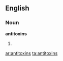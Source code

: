 ==English==

===Noun===
'''antitoxins'''

# {{plural of|[[antitoxin]]}}

[[ar:antitoxins]]
[[ta:antitoxins]]